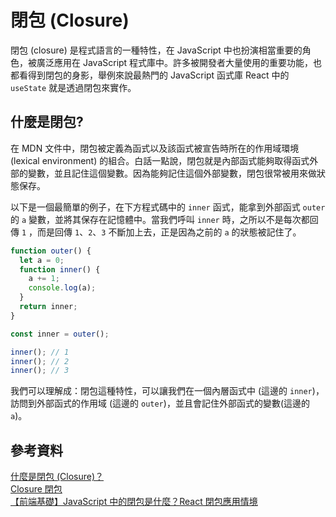 # 閉包 (Closure)

閉包 (closure) 是程式語言的一種特性，在 JavaScript 中也扮演相當重要的角色，被廣泛應用在 JavaScript 程式庫中。許多被開發者大量使用的重要功能，也都看得到閉包的身影，舉例來說最熱門的 JavaScript 函式庫 React 中的 `useState` 就是透過閉包來實作。

## 什麼是閉包?

在 MDN 文件中，閉包被定義為函式以及該函式被宣告時所在的作用域環境 (lexical environment) 的組合。白話一點說，閉包就是內部函式能夠取得函式外部的變數，並且記住這個變數。因為能夠記住這個外部變數，閉包很常被用來做狀態保存。

以下是一個最簡單的例子，在下方程式碼中的 `inner` 函式，能拿到外部函式 `outer` 的 `a` 變數，並將其保存在記憶體中。當我們呼叫 `inner` 時，之所以不是每次都回傳 `1` ，而是回傳 `1`、`2`、`3` 不斷加上去，正是因為之前的 `a` 的狀態被記住了。

```js
function outer() {
  let a = 0;
  function inner() {
    a += 1;
    console.log(a);
  }
  return inner;
}

const inner = outer();

inner(); // 1
inner(); // 2
inner(); // 3
```

我們可以理解成：閉包這種特性，可以讓我們在一個內層函式中 (這邊的 `inner`)，訪問到外部函式的作用域 (這邊的 `outer`)，並且會記住外部函式的變數(這邊的 `a`)。

## 參考資料

[什麼是閉包 (Closure)？](https://www.explainthis.io/zh-hant/swe/what-is-closure)\
[Closure 閉包](https://eyesofkids.gitbooks.io/javascript-start-from-es6/content/part4/closure.html)\
[【前端基礎】JavaScript 中的閉包是什麼？React 閉包應用情境](https://vocus.cc/article/65bb95f8fd89780001ba5756)
